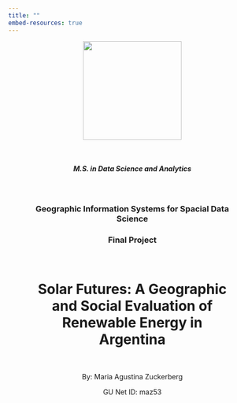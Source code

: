 ```yaml
---
title: ""
embed-resources: true
---
```


<div style="width: 80%; margin: 0 auto; text-align: center;">
  <p align="center">
    <a href="https://analytics.georgetown.edu/?gclid=Cj0KCQjw06-oBhC6ARIsAGuzdw2b8lno5S_FrqNrX38C02mnTq05xgDy5yRhACR6s6sf4_ynWWezrFEaAhezEALw_wcB">
      <img src="../images/georgetown_logo.png" alt="" width="200">
    </a>
  </p>

  <br>

  <h5 style="text-align:center;"> M.S. in Data Science and Analytics </h5>

  <br>

  <h3 style="text-align:center;"> Geographic Information Systems for Spacial Data Science </h3>

  <h3 style="text-align:center;"> Final Project </h3>

  <br>


  <h1 style="text-align:center;"> Solar Futures: A Geographic and Social Evaluation of Renewable Energy in Argentina </h1>

  <br>

  <p style="text-align:center;"> By: Maria Agustina Zuckerberg </p>
  <p align="center">
  GU Net ID: maz53
  </p>

</div>